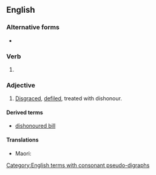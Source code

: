 ==English==

===Alternative forms===
* {{l|en|dishonored}}

===Verb===
{{head|en|verb form}}

# {{en-past of|dishonour}}

===Adjective===
{{en-adj}}

# [[disgrace|Disgraced]], [[defile]]d, treated with dishonour.

====Derived terms====
* [[dishonoured bill]]

====Translations====
{{trans-top|Disgraced}}
{{trans-mid}}
* Maori: {{t|mi|hōnorekore}}
{{trans-bottom}}

[[Category:English terms with consonant pseudo-digraphs]]